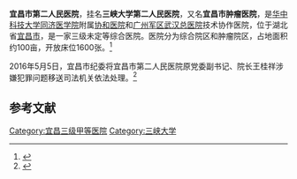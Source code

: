 {{Infobox hospital
<!-- 指引：任何未知項目應留空待其他用戶協助編輯。 -->
<!-- 以下大多數項目均為選擇性，可選擇不作任何資料輸入，但當將此模板複製至另一條目時，請將所有項目全數轉移。 -->
<!-- 完整的模板項目，請見：http://zh.wikipedia.org/wiki/Template:Infobox_hospital -->
| name        = 宜昌市第二人民医院<!-- 在此填寫醫院名稱。 -->
| org/group   = 三峡大学第二医院<br>宜昌市肿瘤医院<!-- 在此填寫管理或營運此醫院的機構或團體名稱。 -->
| image       = <!-- 醫院的照片（建議為總大樓或正門，建議使用自由版權圖像）。 -->
| alt         = <!-- 此項目為選擇性。在此鍵入圖片的替代文字。 -->
| image_size  = <!-- 此項目為選擇性，用以限制圖片的大小（預設值為 225）。 --> 
| caption     = <!-- 此項目為選擇性.請在此加入對以上圖片的描述。 -->
| map_type    = <!-- 請按照“模板：位置圖”的格式使用（需為{{{1}}}參數定下數值）。若要使用此功能，必須提供相關的經、緯度。 -->
| relief      = <!-- 任何非留空的參數數值（如：填上了“是”、“1”等）均會使模板顯示地形圖圖像（若有提供）。 -->
| map_size    = <!-- 在此填寫位置圖的闊度像素（不要加上“px”作後綴）；默認值為225。-->
| map_alt     = <!-- 在此填寫位置圖的替代文字（見 維基百科:圖像的替代文字 頁面作詳細使用認知）。 -->
| map_caption = <!-- 此項目為選擇性。在此簡單地描述上面顯示的位置圖（如：“此位置圖顯示了國家及地區。”）。-->
| latitude    = <!-- 與位置圖（即上面的“map_type =”項目）一起使用。作為模板所顯示的緯度。 -->
| longitude   = <!-- 與位置圖（即上面的“map_type =”項目）一起使用。作為模板所顯示的經度。 -->
| Coordinates = {{coord|30.708813|111.291494}}<!-- 在此填寫醫院位置的座標。 -->
| logo        = <!-- 在此加入醫院的院徽。 -->
| logo_size   = <!-- 此項目為選擇性，用以限制院徽的大小。 -->
| location    = 西陵区<!-- 在此填寫醫院所在的小區域。 -->
| region      = 宜昌市<!-- 在此填寫醫院所在的大區域。 -->
| state       = 湖北省<!-- 在此填寫醫院所在的省/州分。 -->
| country     = CN<!-- 在此填寫醫院所在的國家。 -->
| address     = 西陵一路21号（综合院区）<br>体育场路18号（肿瘤院区）<!-- 在此填寫醫院總部大樓的地址。 -->
| healthcare  = <!-- UK:NHS. AU/CA: Medicare. ELSE freetext, e.g. Private -->
| funding     = 公立<!-- 在此填寫營運模式（非牟利、牟利、政府、公立等）。 -->
| type        = 综合<!-- 在此填寫醫院类型。 -->
| speciality  = <!-- 只當此醫院為專科醫院時使用。-->
| standards   = 三级未定等<!-- 在此填寫此醫院在國家統一標準衡量上的水平（若不適用則可留空）。 -->
| emergency   = <!-- 在此填寫醫院所屬的創傷醫療中心級別（有關資訊請見：https://en.wikipedia.org/wiki/Trauma_center） -->
| helipad     = <!-- 在此填寫醫院的直昇機坪代碼（可使用機場代碼）。只在有確實參考支持的情況下使用。 -->
| affiliation = [[三峡大学|三峡大学]]<!-- 在此填寫醫院所屬的大學或醫學院。 -->
| patron      = <!-- 鍵入任何支持醫院營運的重要贊助人，若沒有則輸入“無”。 -->
| network     = <!-- 在此鍵入醫院的網絡。 -->
| beds        = 1699<!-- 在此填寫醫院目前所擁有的床位。 -->
| founded     = 1954年<!-- 在此填寫醫院的成立日期。 -->
| closed      = <!-- 此項目為選擇性。在此填入醫院停辦的日期。 -->
| demolished  = <!-- 此項目為選擇性。在此填入醫院被拆卸的日期。 -->
| website     = [http://www.yc2e.com yc2e.com]<!-- 在此填寫醫院的官方網址。 -->
| other_links = <!-- 鍵入其他相關網址作額外的外部參考鏈接。 -->
}}

'''宜昌市第二人民医院'''，挂名'''三峡大学第二人民医院'''，又名'''宜昌市肿瘤医院'''，是[[华中科技大学同济医学院|华中科技大学同济医学院]]附属[[协和医院|协和医院]]和[[广州军区武汉总医院|广州军区武汉总医院]]技术协作医院，位于湖北省[[宜昌市|宜昌市]]，是一家三级未定等综合医院。医院分为综合院区和肿瘤院区，占地面积约100亩，开放床位1600张。<ref>{{cite web|title=医院简介|url=http://www.yc2e.com/news/view.aspx?id=55|publisher=宜昌市第二人民医院|accessdate=2016-07-31|archive-url=https://web.archive.org/web/20160821120350/http://www.yc2e.com/news/view.aspx?id=55|archive-date=2016-08-21|dead-url=yes}}</ref>

2016年5月5日，宜昌市纪委将宜昌市第二人民医院原党委副书记、院长王桂祥涉嫌犯罪问题移送司法机关依法处理。<ref>{{cite web|author1=宜昌市纪委|title=宜昌市第二人民医院原院长王桂祥被移送司法机关|url=http://www.hbjwjc.gov.cn/sjb/lzdt/63935.htm|website=http://www.hbjwjc.gov.cn/|publisher=湖北省监察厅|accessdate=2016-08-02|date=2016-05-05|archive-url=https://web.archive.org/web/20160816211558/http://www.hbjwjc.gov.cn/sjb/lzdt/63935.htm|archive-date=2016-08-16|dead-url=yes}}</ref>

==参考文献==
{{reflist}}
[[Category:宜昌三级甲等医院|Category:宜昌三级甲等医院]]
[[Category:三峡大学|Category:三峡大学]]
